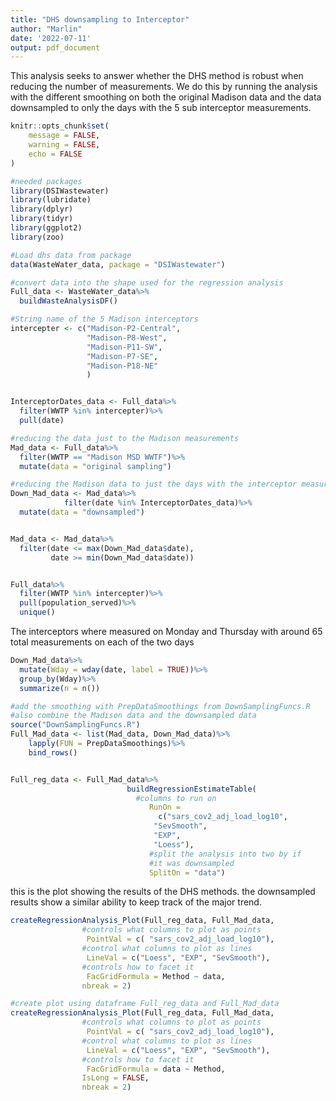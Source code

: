 ```yaml
---
title: "DHS downsampling to Interceptor"
author: "Marlin"
date: '2022-07-11'
output: pdf_document
---
```


This analysis seeks to answer whether the DHS method is robust when reducing the number of measurements. We do this by running the analysis with the different smoothing on both the original Madison data and the data downsampled to only the days with the 5 sub interceptor measurements.


```r
knitr::opts_chunk$set(
	message = FALSE,
	warning = FALSE,
	echo = FALSE
)
```

```r
#needed packages
library(DSIWastewater)
library(lubridate)
library(dplyr)
library(tidyr)
library(ggplot2)
library(zoo)
```



```r
#Load dhs data from package
data(WasteWater_data, package = "DSIWastewater")

#convert data into the shape used for the regression analysis
Full_data <- WasteWater_data%>%
  buildWasteAnalysisDF()
```


```r
#String name of the 5 Madison interceptors
intercepter <- c("Madison-P2-Central",
                 "Madison-P8-West",
                 "Madison-P11-SW",
                 "Madison-P7-SE",
                 "Madison-P18-NE"
                 )


InterceptorDates_data <- Full_data%>%
  filter(WWTP %in% intercepter)%>%
  pull(date)

#reducing the data just to the Madison measurements
Mad_data <- Full_data%>%
  filter(WWTP == "Madison MSD WWTF")%>%
  mutate(data = "original sampling")

#reducing the Madison data to just the days with the interceptor measurement
Down_Mad_data <- Mad_data%>%
            filter(date %in% InterceptorDates_data)%>%
  mutate(data = "downsampled")


Mad_data <- Mad_data%>%
  filter(date <= max(Down_Mad_data$date),
         date >= min(Down_Mad_data$date))


Full_data%>%
  filter(WWTP %in% intercepter)%>%
  pull(population_served)%>%
  unique()
```

The interceptors where measured on  Monday and Thursday with around 65 total measurements on each of the two days

```r
Down_Mad_data%>%
  mutate(Wday = wday(date, label = TRUE))%>%
  group_by(Wday)%>%
  summarize(n = n())
```


```r
#add the smoothing with PrepDataSmoothings from DownSamplingFuncs.R
#also combine the Madison data and the downsampled data
source("DownSamplingFuncs.R")
Full_Mad_data <- list(Mad_data, Down_Mad_data)%>%
    lapply(FUN = PrepDataSmoothings)%>%
    bind_rows()


Full_reg_data <- Full_Mad_data%>%
                          buildRegressionEstimateTable(
                            #columns to run on
                               RunOn = 
                                 c("sars_cov2_adj_load_log10",
                                "SevSmooth",
                                "EXP",
                                "Loess"),
                               #split the analysis into two by if 
                               #it was downsampled
                               SplitOn = "data")

```

this is the plot showing the results of the DHS methods. the downsampled results show a similar ability to keep track of the major trend.

```r
createRegressionAnalysis_Plot(Full_reg_data, Full_Mad_data, 
                #controls what columns to plot as points
                 PointVal = c( "sars_cov2_adj_load_log10"),
                #control what columns to plot as lines
                 LineVal = c("Loess", "EXP", "SevSmooth"),
                #controls how to facet it
                 FacGridFormula = Method ~ data,
                nbreak = 2)

```

```r
#create plot using dataframe Full_reg_data and Full_Mad_data
createRegressionAnalysis_Plot(Full_reg_data, Full_Mad_data, 
                #controls what columns to plot as points
                 PointVal = c( "sars_cov2_adj_load_log10"),
                #control what columns to plot as lines
                 LineVal = c("Loess", "EXP", "SevSmooth"),
                #controls how to facet it
                 FacGridFormula = data ~ Method,
                IsLong = FALSE,
                nbreak = 2)
```
